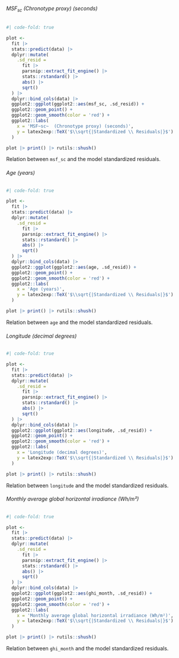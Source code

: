 :::: {.panel-tabset}
###### MSF~sc~  (Chronotype proxy) (seconds)

::: {#tbl-sm-5-restricted-model-diag-homoscedasticity-msf-sc}
```r
#| code-fold: true

plot <-
  fit |>
  stats::predict(data) |>
  dplyr::mutate(
    .sd_resid =
      fit |>
      parsnip::extract_fit_engine() |>
      stats::rstandard() |>
      abs() |>
      sqrt()
  ) |>
  dplyr::bind_cols(data) |>
  ggplot2::ggplot(ggplot2::aes(msf_sc, .sd_resid)) +
  ggplot2::geom_point() +
  ggplot2::geom_smooth(color = 'red') +
  ggplot2::labs(
    x = 'MSF~sc~  (Chronotype proxy) (seconds)',
    y = latex2exp::TeX('$\\sqrt{|Standardized \\ Residuals|}$')
  )

plot |> print() |> rutils::shush()
```

Relation between `msf_sc` and the model standardized residuals.
:::

###### Age (years)

::: {#tbl-sm-5-restricted-model-diag-homoscedasticity-age}
```r
#| code-fold: true

plot <-
  fit |>
  stats::predict(data) |>
  dplyr::mutate(
    .sd_resid =
      fit |>
      parsnip::extract_fit_engine() |>
      stats::rstandard() |>
      abs() |>
      sqrt()
  ) |>
  dplyr::bind_cols(data) |>
  ggplot2::ggplot(ggplot2::aes(age, .sd_resid)) +
  ggplot2::geom_point() +
  ggplot2::geom_smooth(color = 'red') +
  ggplot2::labs(
    x = 'Age (years)',
    y = latex2exp::TeX('$\\sqrt{|Standardized \\ Residuals|}$')
  )

plot |> print() |> rutils::shush()
```

Relation between `age` and the model standardized residuals.
:::

###### Longitude (decimal degrees)

::: {#tbl-sm-5-restricted-model-diag-homoscedasticity-longitude}
```r
#| code-fold: true

plot <-
  fit |>
  stats::predict(data) |>
  dplyr::mutate(
    .sd_resid =
      fit |>
      parsnip::extract_fit_engine() |>
      stats::rstandard() |>
      abs() |>
      sqrt()
  ) |>
  dplyr::bind_cols(data) |>
  ggplot2::ggplot(ggplot2::aes(longitude, .sd_resid)) +
  ggplot2::geom_point() +
  ggplot2::geom_smooth(color = 'red') +
  ggplot2::labs(
    x = 'Longitude (decimal degrees)',
    y = latex2exp::TeX('$\\sqrt{|Standardized \\ Residuals|}$')
  )

plot |> print() |> rutils::shush()
```

Relation between `longitude` and the model standardized residuals.
:::

###### Monthly average global horizontal irradiance (Wh/m²)

::: {#tbl-sm-5-restricted-model-diag-homoscedasticity-ghi-month}
```r
#| code-fold: true

plot <-
  fit |>
  stats::predict(data) |>
  dplyr::mutate(
    .sd_resid =
      fit |>
      parsnip::extract_fit_engine() |>
      stats::rstandard() |>
      abs() |>
      sqrt()
  ) |>
  dplyr::bind_cols(data) |>
  ggplot2::ggplot(ggplot2::aes(ghi_month, .sd_resid)) +
  ggplot2::geom_point() +
  ggplot2::geom_smooth(color = 'red') +
  ggplot2::labs(
    x = 'Monthly average global horizontal irradiance (Wh/m²)',
    y = latex2exp::TeX('$\\sqrt{|Standardized \\ Residuals|}$')
  )

plot |> print() |> rutils::shush()
```

Relation between `ghi_month` and the model standardized residuals.
:::
::::
